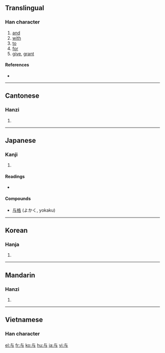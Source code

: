 {{see|與}}<!-- may be replaced by zh-forms -->
==Translingual==

===Han character===
{{Han char|rn=1|rad=一|as=03|sn=4|four=2140<sub>7</sub>|canj=卜尸一 (YSM)}}

# [[and]]
# [[with]]
# [[to]]
# [[for]]
# [[give]], [[grant]]

====References====
* {{Han ref|kx=0077.010|dkj=00020|dj=0154.010|hdz=10005.030|uh=4E0E|ud=19982|bh=C94F|bd=51535}}

----

==Cantonese==

===Hanzi===
{{yue-hanzi|jyut=|y=yu4, yu5 yu6}}

# {{defn|Cantonese}}

----

==Japanese==

===Kanji===
{{ja-kanji|grade=c|rs=一03}}

# {{defn|Japanese}}

====Readings====
* {{ja-readings|on=[[よ]] (yo)|kun=[[あたえる]] (ataeru), [[くみする]] (kumisuru), [[ともに]] (tomoni)}}

====Compounds====
* [[与格]] (よかく, yokaku)

----

==Korean==

===Hanja===
{{ko-hanja|hangeul=[[여]]|rv=yeo|mr=yŏ}}

# {{defn|Korean}}

----

==Mandarin==
{{see|yu}}

===Hanzi===
{{cmn-hanzi|tra=與|pin=[[yú]] ([[yu2]]), [[yǔ]] ([[yu3]]), [[yù]] ([[yu4]])|wg=yü<sup>2</sup>, yü<sup>3</sup>, yü<sup>4</sup>}}

# {{defn|Mandarin}}

----

==Vietnamese==

===Han character===
{{vi-hantu|[[dữ]], [[dự]], [[đử]]}}

[[el:与]]
[[fr:与]]
[[ko:与]]
[[hu:与]]
[[ja:与]]
[[vi:与]]